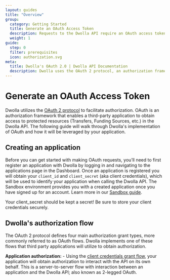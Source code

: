 ```yaml
---
layout: guides
title: "Overview"
group:
  category: Getting Started
  title: Generate an OAuth Access Token
  description: Requests to the Dwolla API require an OAuth access token for authentication. Learn about Dwolla’s supported authorization flow and how to create an access token.
  weight: 1
guide:
  step: 0
  filter: prerequisites
  icon: authorization.svg
meta:
  title: Dwolla's OAuth 2.0 | Dwolla API Documentation
  description: Dwolla uses the OAuth 2 protocol, an authorization framework that enables a third-party application to obtain access to protected resources in the Dwolla API.
---
```


# Generate an OAuth Access Token

Dwolla utilizes the [OAuth 2 protocol](https://oauth.net/2/) to facilitate authorization. OAuth is an authorization framework that enables a third-party application to obtain access to protected resources (Transfers, Funding Sources, etc.) in the Dwolla API. The following guide will walk through Dwolla's implementation of OAuth and how it will be leveraged by your application.

## Creating an application

Before you can get started with making OAuth requests, you’ll need to first register an application with Dwolla by logging in and navigating to the applications page in the Dashboard. Once an application is registered you will obtain your `client_id` and `client_secret` (aka client credentials), which will be used to identify your application when calling the Dwolla API. The Sandbox environment provides you with a created application once you have signed up for an account. Learn more in our [Sandbox guide](/guides/sandbox).

<AlertBar variation="warning">
  Your client_secret should be kept a secret! Be sure to store your client
  credentials securely.
</AlertBar>

## Dwolla's authorization flow

The OAuth 2 protocol defines four main authorization grant types, more commonly referred to as OAuth flows. Dwolla implements one of these flows that third party applications will utilize to obtain authorization.

**Application authorization:** - Using the [client credentials grant flow](/guides/auth/client-credentials-flow), your application will obtain authorization to interact with the API on its own behalf. This is a server-to-server flow with interaction between an application and the Dwolla API; also known as 2-legged OAuth.
